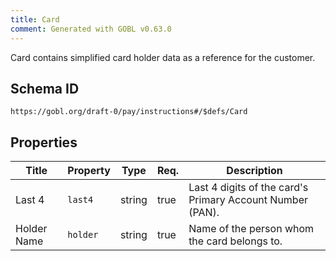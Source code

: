 ```yaml
---
title: Card
comment: Generated with GOBL v0.63.0
---
```


Card contains simplified card holder data as a reference for the customer.

## Schema ID

`https://gobl.org/draft-0/pay/instructions#/$defs/Card`

## Properties

| Title       | Property | Type   | Req. | Description                                               |
|-------------|----------|--------|------|-----------------------------------------------------------|
| Last 4      | `last4`  | string | true | Last 4 digits of the card's Primary Account Number (PAN). |
| Holder Name | `holder` | string | true | Name of the person whom the card belongs to.              |


